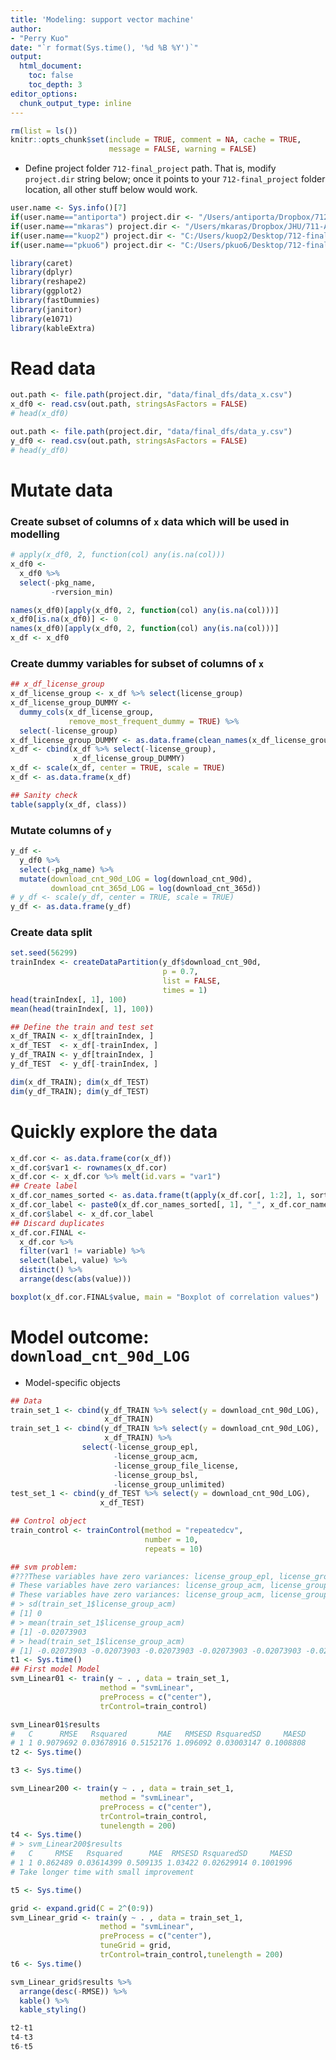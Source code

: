 ---
title: 'Modeling: support vector machine'
author: 
- "Perry Kuo"
date: "`r format(Sys.time(), '%d %B %Y')`"
output: 
  html_document:
    toc: false
    toc_depth: 3
editor_options: 
  chunk_output_type: inline
---


```{r, include = FALSE}
rm(list = ls())
knitr::opts_chunk$set(include = TRUE, comment = NA, cache = TRUE, 
                      message = FALSE, warning = FALSE)

```

* Define project folder `712-final_project` path. That is, modify `project.dir` string below; once it points to your `712-final_project` folder location, all other stuff below would work. 

```{r}
user.name <- Sys.info()[7]
if(user.name=="antiporta") project.dir <- "/Users/antiporta/Dropbox/712-final_project/"
if(user.name=="mkaras") project.dir <- "/Users/mkaras/Dropbox/JHU/711-ADV_DATA_SCIENCE/712-final_project/"
if(user.name=="kuop2") project.dir <- "C:/Users/kuop2/Desktop/712-final_project"
if(user.name=="pkuo6") project.dir <- "C:/Users/pkuo6/Desktop/712-final_project"

library(caret)
library(dplyr)
library(reshape2)
library(ggplot2)
library(fastDummies)
library(janitor)
library(e1071)
library(kableExtra)
```


# Read data 

```{r}

out.path <- file.path(project.dir, "data/final_dfs/data_x.csv")
x_df0 <- read.csv(out.path, stringsAsFactors = FALSE)
# head(x_df0)

out.path <- file.path(project.dir, "data/final_dfs/data_y.csv")
y_df0 <- read.csv(out.path, stringsAsFactors = FALSE)
# head(y_df0)

```

# Mutate data 

### Create subset of columns of `x` data which will be used in modelling

```{r}
# apply(x_df0, 2, function(col) any(is.na(col)))
x_df0 <- 
  x_df0 %>% 
  select(-pkg_name,
         -rversion_min)

names(x_df0)[apply(x_df0, 2, function(col) any(is.na(col)))]
x_df0[is.na(x_df0)] <- 0
names(x_df0)[apply(x_df0, 2, function(col) any(is.na(col)))]
x_df <- x_df0
```


### Create dummy variables for subset of columns of `x`

```{r}
## x_df_license_group
x_df_license_group <- x_df %>% select(license_group)
x_df_license_group_DUMMY <- 
  dummy_cols(x_df_license_group,
             remove_most_frequent_dummy = TRUE) %>%
  select(-license_group)
x_df_license_group_DUMMY <- as.data.frame(clean_names(x_df_license_group_DUMMY))
x_df <- cbind(x_df %>% select(-license_group),
              x_df_license_group_DUMMY)
x_df <- scale(x_df, center = TRUE, scale = TRUE)
x_df <- as.data.frame(x_df)

## Sanity check
table(sapply(x_df, class))

```

### Mutate columns of `y` 

```{r}
y_df <- 
  y_df0 %>%
  select(-pkg_name) %>%
  mutate(download_cnt_90d_LOG = log(download_cnt_90d),
         download_cnt_365d_LOG = log(download_cnt_365d))
# y_df <- scale(y_df, center = TRUE, scale = TRUE)
y_df <- as.data.frame(y_df)

```


### Create data split 

```{r}
set.seed(56299)
trainIndex <- createDataPartition(y_df$download_cnt_90d, 
                                  p = 0.7, 
                                  list = FALSE, 
                                  times = 1)
head(trainIndex[, 1], 100)
mean(head(trainIndex[, 1], 100))

## Define the train and test set                                  
x_df_TRAIN <- x_df[trainIndex, ]
x_df_TEST  <- x_df[-trainIndex, ]
y_df_TRAIN <- y_df[trainIndex, ]
y_df_TEST  <- y_df[-trainIndex, ]

dim(x_df_TRAIN); dim(x_df_TEST)
dim(y_df_TRAIN); dim(y_df_TEST)

```



# Quickly explore the data 

```{r}
x_df.cor <- as.data.frame(cor(x_df))
x_df.cor$var1 <- rownames(x_df.cor)
x_df.cor <- x_df.cor %>% melt(id.vars = "var1")
## Create label 
x_df.cor_names_sorted <- as.data.frame(t(apply(x_df.cor[, 1:2], 1, sort))) 
x_df.cor_label <- paste0(x_df.cor_names_sorted[, 1], "_", x_df.cor_names_sorted[, 2])
x_df.cor$label <- x_df.cor_label
## Discard duplicates
x_df.cor.FINAL <- 
  x_df.cor %>%
  filter(var1 != variable) %>%
  select(label, value) %>%
  distinct() %>%
  arrange(desc(abs(value)))

boxplot(x_df.cor.FINAL$value, main = "Boxplot of correlation values")

```


# Model outcome: `download_cnt_90d_LOG`

- Model-specific objects

```{r}

## Data 
train_set_1 <- cbind(y_df_TRAIN %>% select(y = download_cnt_90d_LOG),
                     x_df_TRAIN)
train_set_1 <- cbind(y_df_TRAIN %>% select(y = download_cnt_90d_LOG),
                     x_df_TRAIN) %>%
                select(-license_group_epl, 
                       -license_group_acm,
                       -license_group_file_license,
                       -license_group_bsl,
                       -license_group_unlimited)
test_set_1 <- cbind(y_df_TEST %>% select(y = download_cnt_90d_LOG),
                    x_df_TEST)

## Control object
train_control <- trainControl(method = "repeatedcv", 
                              number = 10,
                              repeats = 10)

## svm problem: 
#???These variables have zero variances: license_group_epl, license_group_acm, license_group_file_licenseVariable(s) `' constant. Cannot scale data.
# These variables have zero variances: license_group_acm, license_group_file_licenseVariable(s) `' constant. Cannot scale data. 
# These variables have zero variances: license_group_acm, license_group_file_licenseVariable(s) `' constant. Cannot scale data.
# > sd(train_set_1$license_group_acm)
# [1] 0
# > mean(train_set_1$license_group_acm)
# [1] -0.02073903
# > head(train_set_1$license_group_acm)
# [1] -0.02073903 -0.02073903 -0.02073903 -0.02073903 -0.02073903 -0.02073903
t1 <- Sys.time()
## First model Model
svm_Linear01 <- train(y ~ . , data = train_set_1, 
                    method = "svmLinear",
                    preProcess = c("center"),
                    trControl=train_control)

svm_Linear01$results
#   C      RMSE   Rsquared       MAE   RMSESD RsquaredSD     MAESD
# 1 1 0.9079692 0.03678916 0.5152176 1.096092 0.03003147 0.1008808
t2 <- Sys.time()

t3 <- Sys.time()

svm_Linear200 <- train(y ~ . , data = train_set_1, 
                    method = "svmLinear",
                    preProcess = c("center"),
                    trControl=train_control,
                    tunelength = 200) 
t4 <- Sys.time()
# > svm_Linear200$results
#   C     RMSE   Rsquared      MAE  RMSESD RsquaredSD     MAESD
# 1 1 0.862489 0.03614399 0.509135 1.03422 0.02629914 0.1001996
# Take longer time with small improvement

t5 <- Sys.time()

grid <- expand.grid(C = 2^(0:9))
svm_Linear_grid <- train(y ~ . , data = train_set_1, 
                    method = "svmLinear",
                    preProcess = c("center"),
                    tuneGrid = grid,
                    trControl=train_control,tunelength = 200) 
t6 <- Sys.time()

svm_Linear_grid$results %>% 
  arrange(desc(-RMSE)) %>%
  kable() %>%
  kable_styling()

t2-t1
t4-t3
t6-t5

```




